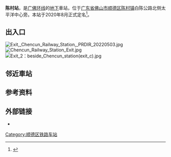 {{about|广佛环线的铁路车站||陈村站}}
{{Infobox China railway station
|车站名称=陈村站
|eng_name = Chencun Railway Station
|image = 
|caption = 
|operator = [[广东城际|广东城际]]
|address = [[佛山市|佛山市]][[顺德区|顺德区]][[陈村镇_(佛山市)|陈村镇]]
|coordinates = {{coord|22.971913|113.232696|display=inline,title}}
|lines = [[广佛环线|广佛环线]]
|opened = 
}}
'''陈村站'''，是[[广佛环线|广佛环线]]的[[地下|地下]]車站，位于[[广东省|广东省]][[佛山市|佛山市]][[顺德区|顺德区]][[陈村镇_(佛山市)|陈村镇]]白陈公路北侧太平洋中心旁。本站于2020年8月正式定名<ref name=p1>{{cite web|url=https://www.thepaper.cn/newsDetail_forward_8809830|date=2020-08-20|title=广佛环线这些站点更名了！|access-date=2020-11-18|archive-date=2020-10-12|archive-url=https://web.archive.org/web/20201012203829/https://www.thepaper.cn/newsDetail_forward_8809830|dead-url=no}}</ref>。

==出入口==
[[File:Exit,_Chencun_Railway_Station,_PRDIR_20220503.jpg|thumb]]
[[File:Chencun_Railway_Station_Exit.jpg|thumb]]
[[File:Exit_2：beside_Chencun_station(exit_c).jpg|thumb]]

==邻近車站==
{{start rail box|[[广东城际|广东城际]]}}
{{s-inop|[[番禺站|番禺站]]|{{站|花都}}方向}}
{{s-line|[[广佛环线|广佛环线]]<br />陈村站}}
{{s-inop|[[北滘西站|北滘西站]]|{{站|佛山西}}方向}}
{{end box}}

==参考资料==
{{Reflist}}

==外部链接==
* {{commonscat-inline}}
{{广佛环线}}
[[Category:顺德区铁路车站|Category:顺德区铁路车站]]
{{铁路车站小作品}}